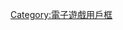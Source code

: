 {{Userbox
  |border-c = #000000
  |border-s = 1
  |id = [[File:PlayStation-Vita-1101-FL.png|45px|alt=PSV]]
  |id-c = #dcdcdc
  |id-s =
  |id-fc = #000000
  |info = 這個用戶擁有'''[[PlayStation Vita|<span style="color: #dcdcdc;">PlayStation&nbsp;Vita</span>]]'''。
  |info-c = #101010
  |info-s = 10
  |info-fc = #EEEEEE
}}<includeonly>[[Category:拥有PSV的维基人|{{PAGENAME}}]]</includeonly><noinclude>

{{DEFAULTSORT:#PlayStation Vita}}
[[Category:拥有PSV的维基人| ]]
[[Category:電子遊戲用戶框]]
</noinclude>